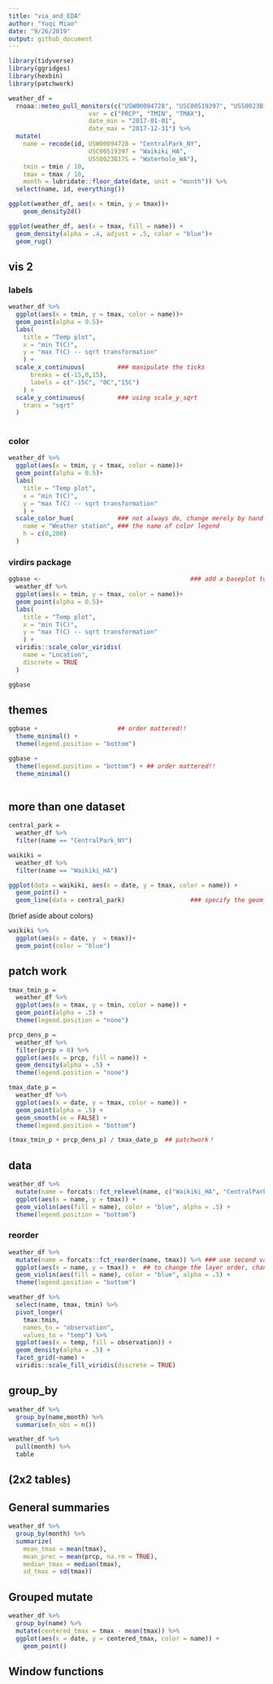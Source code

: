 ```yaml
---
title: "via_and_EDA"
author: "Yuqi Miao"
date: "9/26/2019"
output: github_document
---
```

```r
library(tidyverse)
library(ggridges)
library(hexbin)
library(patchwork)
```

```r
weather_df = 
  rnoaa::meteo_pull_monitors(c("USW00094728", "USC00519397", "USS0023B17S"),
                      var = c("PRCP", "TMIN", "TMAX"), 
                      date_min = "2017-01-01",
                      date_max = "2017-12-31") %>%
  mutate(
    name = recode(id, USW00094728 = "CentralPark_NY", 
                      USC00519397 = "Waikiki_HA",
                      USS0023B17S = "Waterhole_WA"),
    tmin = tmin / 10,
    tmax = tmax / 10,
    month = lubridate::floor_date(date, unit = "month")) %>%
  select(name, id, everything())

```

```r
ggplot(weather_df, aes(x = tmin, y = tmax))+
    geom_density2d()
```



```r
ggplot(weather_df, aes(x = tmax, fill = name)) + 
  geom_density(alpha = .4, adjust = .5, color = "blue")+
  geom_rug()
```

## vis 2

### labels
```r
weather_df %>%
  ggplot(aes(x = tmin, y = tmax, color = name))+
  geom_point(alpha = 0.5)+
  labs(
    title = "Temp plot",
    x = "min T(C)",
    y = "max T(C) -- sqrt transformation"
    ) +
  scale_x_continuous(         ### manipulate the ticks
      breaks = c(-15,0,15),
      labels = c("-15C", "0C","15C")
    ) +
  scale_y_continuous(         ### using scale_y_sqrt
    trans = "sqrt"           
  )
  
```



### color
```r
weather_df %>%
  ggplot(aes(x = tmin, y = tmax, color = name))+
  geom_point(alpha = 0.5)+
  labs(
    title = "Temp plot",
    x = "min T(C)",
    y = "max T(C) -- sqrt transformation"
    ) +
  scale_color_hue(            ### not always do, change merely by hand
    name = "Weather station", ### the name of color legend
    h = c(0,200)
  )
```

### virdirs package




```r
ggbase <-                                         ### add a baseplot to add things
  weather_df %>%
  ggplot(aes(x = tmin, y = tmax, color = name))+
  geom_point(alpha = 0.5)+
  labs(
    title = "Temp plot",
    x = "min T(C)",
    y = "max T(C) -- sqrt transformation"
    ) + 
  viridis::scale_color_viridis(
    name = "Location", 
    discrete = TRUE
  )

ggbase
```


## themes

```r
ggbase +                      ## order mattered!!
  theme_minimal() +
  theme(legend.position = "bottom")

ggbase +
  theme(legend.position = "bottom") + ## order mattered!!
  theme_minimal()
 
```



## more than one dataset

```r
central_park = 
  weather_df %>% 
  filter(name == "CentralPark_NY")

waikiki = 
  weather_df %>% 
  filter(name == "Waikiki_HA")

ggplot(data = waikiki, aes(x = date, y = tmax, color = name)) + 
  geom_point() + 
  geom_line(data = central_park)                  ### specify the geom_specific dataset
```


(brief aside about colors)
```r
waikiki %>%
  ggplot(aes(x = date, y  = tmax))+
  geom_point(color = "blue")
```

## patch work

```r
tmax_tmin_p = 
  weather_df %>% 
  ggplot(aes(x = tmax, y = tmin, color = name)) + 
  geom_point(alpha = .5) +
  theme(legend.position = "none")

prcp_dens_p = 
  weather_df %>% 
  filter(prcp > 0) %>% 
  ggplot(aes(x = prcp, fill = name)) + 
  geom_density(alpha = .5) + 
  theme(legend.position = "none")

tmax_date_p = 
  weather_df %>% 
  ggplot(aes(x = date, y = tmax, color = name)) + 
  geom_point(alpha = .5) +
  geom_smooth(se = FALSE) + 
  theme(legend.position = "bottom")

(tmax_tmin_p + prcp_dens_p) / tmax_date_p  ## patchwork！

```

## data

```r
weather_df %>%
  mutate(name = forcats::fct_relevel(name, c("Waikiki_HA", "CentralPark_NY", "Waterhole_WA"))) %>% 
  ggplot(aes(x = name, y = tmax)) + 
  geom_violin(aes(fill = name), color = "blue", alpha = .5) + 
  theme(legend.position = "bottom")
```




### reorder
```r
weather_df %>%
  mutate(name = forcats::fct_reorder(name, tmax)) %>% ### use second variable to assign the plotting order.
  ggplot(aes(x = name, y = tmax)) +  ## to change the layer order, change the dataframe arrange order!
  geom_violin(aes(fill = name), color = "blue", alpha = .5) + 
  theme(legend.position = "bottom")
```


```r
weather_df %>%
  select(name, tmax, tmin) %>% 
  pivot_longer(
    tmax:tmin,
    names_to = "observation", 
    values_to = "temp") %>% 
  ggplot(aes(x = temp, fill = observation)) +
  geom_density(alpha = .5) + 
  facet_grid(~name) + 
  viridis::scale_fill_viridis(discrete = TRUE)
```


## group_by
```r
weather_df %>% 
  group_by(name,month) %>% 
  summarise(n_obs = n())
```

```r
weather_df %>%
  pull(month) %>% 
  table

```



## (2x2 tables)

## General summaries

```r
weather_df %>%
  group_by(month) %>%
  summarize(
    mean_tmax = mean(tmax),
    mean_prec = mean(prcp, na.rm = TRUE),
    median_tmax = median(tmax),
    sd_tmax = sd(tmax))

```


## Grouped mutate
```r
weather_df %>%
  group_by(name) %>%
  mutate(centered_tmax = tmax - mean(tmax)) %>% 
  ggplot(aes(x = date, y = centered_tmax, color = name)) + 
    geom_point() 

```


## Window functions


















